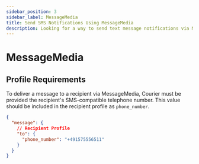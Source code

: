 ```yaml
---
sidebar_position: 3
sidebar_label: MessageMedia
title: Send SMS Notifications Using MessageMedia
description: Looking for a way to send text message notifications via MessageMedia? This step-by-step tutorial will show you how to integrate MessageMedia's API the easy way.
---
```


# MessageMedia

## Profile Requirements

To deliver a message to a recipient via MessageMedia, Courier must be provided the recipient's SMS-compatible telephone number. This value should be included in the recipient profile as `phone_number`.

```json title=JSON
{
  "message": {
    // Recipient Profile
    "to": {
      "phone_number": "+491575556511"
    }
  }
}
```
